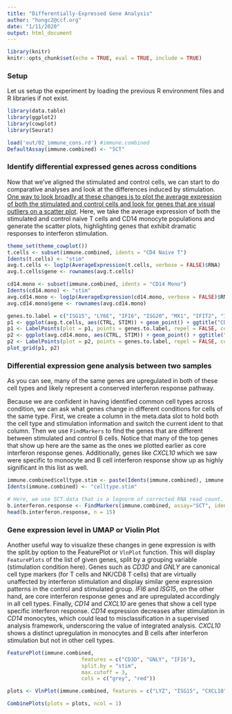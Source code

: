 ```yaml
---
title: "Differentially-Expressed Gene Analysis"
author: "hongc2@ccf.org"
date: "1/11/2020"
output: html_document
---
```


```r
library(knitr)
knitr::opts_chunk$set(echo = TRUE, eval = TRUE, include = TRUE)
```

### Setup
Let us setup the experiment by loading the previous R environment files and R libraries if not exist.
```r
library(data.table)
library(ggplot2)
library(cowplot)
library(Seurat)

load('out/02_immune_cons.rd') #immune.combined
DefaultAssay(immune.combined) <- "SCT"
```

### Identify differential expressed genes across conditions
Now that we’ve aligned the stimulated and control cells, we can start to do comparative analyses and look at the differences induced by stimulation. <u>One way to look broadly at these changes is to plot the average expression of both the stimulated and control cells and look for genes that are visual outliers on a scatter plot</u>. Here, we take the average expression of both the stimulated and control naive T cells and CD14 monocyte populations and generate the scatter plots, highlighting genes that exhibit dramatic responses to interferon stimulation.

```r
theme_set(theme_cowplot())
t.cells <- subset(immune.combined, idents = "CD4 Naive T")
Idents(t.cells) <- "stim"
avg.t.cells <- log1p(AverageExpression(t.cells, verbose = FALSE)$RNA)
avg.t.cells$gene <- rownames(avg.t.cells)

cd14.mono <- subset(immune.combined, idents = "CD14 Mono")
Idents(cd14.mono) <- "stim"
avg.cd14.mono <- log1p(AverageExpression(cd14.mono, verbose = FALSE)$RNA)
avg.cd14.mono$gene <- rownames(avg.cd14.mono)

genes.to.label = c("ISG15", "LY6E", "IFI6", "ISG20", "MX1", "IFIT2", "IFIT1", "CXCL10", "CCL8")
p1 <- ggplot(avg.t.cells, aes(CTRL, STIM)) + geom_point() + ggtitle("CD4 Naive T Cells")
p1 <- LabelPoints(plot = p1, points = genes.to.label, repel = FALSE, colour="red")
p2 <- ggplot(avg.cd14.mono, aes(CTRL, STIM)) + geom_point() + ggtitle("CD14 Monocytes")
p2 <- LabelPoints(plot = p2, points = genes.to.label, repel = FALSE, colour="red")
plot_grid(p1, p2)
```
### Differential expression gene analysis between two samples
As you can see, many of the same genes are upregulated in both of these cell types and likely represent a conserved interferon response pathway.

Because we are confident in having identified common cell types across condition, we can ask what genes change in different conditions for cells of the same type. First, we create a column in the meta.data slot to hold both the cell type and stimulation information and switch the current ident to that column. Then we use `FindMarkers` to find the genes that are different between stimulated and control B cells. Notice that many of the top genes that show up here are the same as the ones we plotted earlier as core interferon response genes. Additionally, genes like *CXCL10* which we saw were specific to monocyte and B cell interferon response show up as highly significant in this list as well.

```r
immune.combined$celltype.stim <- paste(Idents(immune.combined), immune.combined$stim, sep = "_")
Idents(immune.combined) <- "celltype.stim"

# Here, we use SCT.data that is a lognorm of corrected RNA read count. Each is normalized separately during the SCTransform. If you want more rigorous DGE analysis, you can use RNA.count and ZINB (zero-inflation negative binomial) as a test model.
b.interferon.response <- FindMarkers(immune.combined, assay="SCT", ident.1 = "B_STIM", ident.2 = "B_CTRL", verbose = FALSE)
head(b.interferon.response, n = 15)
```

### Gene expression level in UMAP or Violin Plot
Another useful way to visualize these changes in gene expression is with the split.by option to the FeaturePlot or `VlnPlot` function. This will display `FeaturePlots` of the list of given genes, split by a grouping variable (stimulation condition here). Genes such as *CD3D* and *GNLY* are canonical cell type markers (for T cells and NK/CD8 T cells) that are virtually unaffected by interferon stimulation and display similar gene expression patterns in the control and stimulated group. *IFI6* and *ISG15*, on the other hand, are core interferon response genes and are upregulated accordingly in all cell types. Finally, *CD14* and *CXCL10* are genes that show a cell type specific interferon response. *CD14* expression decreases after stimulation in *CD14* monocytes, which could lead to misclassification in a supervised analysis framework, underscoring the value of integrated analysis. *CXCL10* shows a distinct upregulation in monocytes and B cells after interferon stimulation but not in other cell types.

```r
FeaturePlot(immune.combined, 
						features = c("CD3D", "GNLY", "IFI6"), 
						split.by = "stim", 
						max.cutoff = 3, 
						cols = c("grey", "red"))
```

```r
plots <- VlnPlot(immune.combined, features = c("LYZ", "ISG15", "CXCL10"), split.by = "stim", group.by = "seurat_annotations", pt.size = 0, combine = FALSE)

CombinePlots(plots = plots, ncol = 1)
```